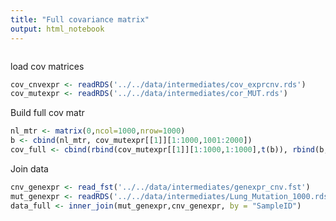 ```yaml
---
title: "Full covariance matrix"
output: html_notebook
---
```


```r

```


load cov matrices
```r
cov_cnvexpr <- readRDS('../../data/intermediates/cov_exprcnv.rds')
cov_mutexpr <- readRDS('../../data/intermediates/cor_MUT.rds') 
```


Build full cov matr

```r
nl_mtr <- matrix(0,ncol=1000,nrow=1000)
b <- cbind(nl_mtr, cov_mutexpr[[1]][1:1000,1001:2000])
cov_full <- cbind(rbind(cov_mutexpr[[1]][1:1000,1:1000],t(b)), rbind(b,cov_cnvexpr))

```

Join data

```r
cnv_genexpr <- read_fst('../../data/intermediates/genexpr_cnv.fst')
mut_genexpr <- readRDS('../../data/intermediates/Lung_Mutation_1000.rds')
data_full <- inner_join(mut_genexpr,cnv_genexpr, by = "SampleID")
```



